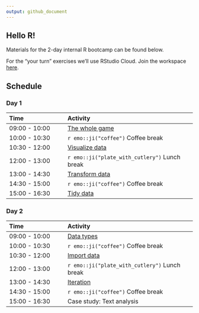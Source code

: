 ```yaml
---
output: github_document
---
```


## Hello R!

Materials for the 2-day internal R bootcamp can be found below.

For the "your turn" exercises we'll use RStudio Cloud. Join the workspace 
[here](https://rstd.io/bootcamper-cloud).

## Schedule

### Day 1

| Time          | Activity                     |
| :------------ | :--------------------------- |
| 09:00 - 10:00 | [The whole game](https://rstudio-education.github.io/bootcamper/slides/01-whole-game/01-whole-game.html)   |
| 10:00 - 10:30 | `r emo::ji("coffee")` Coffee break |
| 10:30 - 12:00 | [Visualize data](https://rstudio-education.github.io/bootcamper/slides/02-visualize-data/02-visualize-data.html)  |
| 12:00 - 13:00 | `r emo::ji("plate_with_cutlery")` Lunch break |
| 13:00 - 14:30 | [Transform data](https://rstudio-education.github.io/bootcamper/slides/03-transform-data/03-transform-data.html)  |
| 14:30 - 15:00 | `r emo::ji("coffee")` Coffee break |
| 15:00 - 16:30 | [Tidy data](https://rstudio-education.github.io/bootcamper/slides/04-tidy-data/04-tidy-data.html)       |

### Day 2

| Time          | Activity                     |
| :------------ | :--------------------------- |
| 09:00 - 10:00 | [Data types](https://rstudio-education.github.io/bootcamper/slides/05-data-types/05-data-types.html)                   |
| 10:00 - 10:30 | `r emo::ji("coffee")` Coffee break |
| 10:30 - 12:00 | [Import data](https://rstudio-education.github.io/bootcamper/slides/06-import-data/06-import-data.html)                |
| 12:00 - 13:00 | `r emo::ji("plate_with_cutlery")` Lunch break |
| 13:00 - 14:30 | [Iteration](https://rstudio-education.github.io/bootcamper/slides/07-iteration/07-iteration.html)                |
| 14:30 - 15:00 | `r emo::ji("coffee")` Coffee break |
| 15:00 - 16:30 | Case study: Text analysis    |
